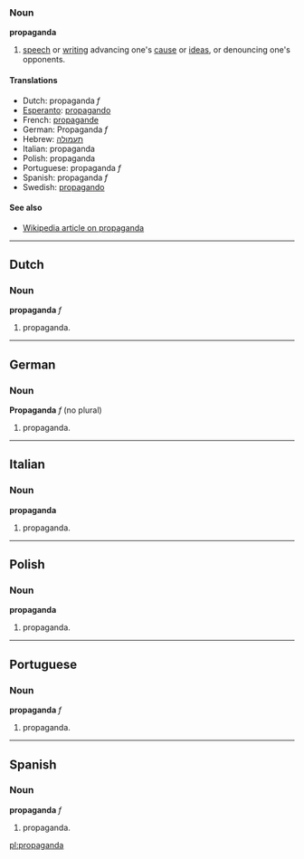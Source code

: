 ===Noun===
'''propaganda'''

# [[speech]] or [[writing]] advancing one's [[cause]] or [[idea]]s, or denouncing one's opponents.

====Translations====

*Dutch: propaganda ''f''
*[[Esperanto]]: [[propagando]]
*French: [[propagande]]
*German: Propaganda ''f''
*Hebrew: [[תעמולה]]
*Italian: propaganda
*Polish: propaganda
*Portuguese: propaganda ''f''
*Spanish: propaganda ''f''
*Swedish: [[propagando]]

====See also====
*[[en:Propaganda|Wikipedia article on propaganda]]

----
==Dutch==
===Noun===
'''propaganda''' ''f''

# propaganda.

----
==German==
===Noun===
'''Propaganda''' ''f'' (no plural)

# propaganda.

----
==Italian==
===Noun===
'''propaganda'''

# propaganda.

----
==Polish==
===Noun===
'''propaganda'''

# propaganda.

----
==Portuguese==
===Noun===
'''propaganda''' ''f''

# propaganda.

----
==Spanish==
===Noun===
'''propaganda''' ''f''

# propaganda.

[[pl:propaganda]]